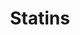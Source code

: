 ---
title: Statins
aka:
  - HMG-CoA reductase inhibitors
family_members:
  - Atorvastatin
  - Simvastatin
  - Rosuvastatin
  - Pravastatin
  - Lovastatin
  - Fluvastatin
  - Pitavastatin
duration_chart_title: Oral Duration of Atorvastatin
duration_chart:
  total: 20–30h
  onset: 1–2h
  coming_up: 2–6h
  plateau: 6–24h
  coming_down: 4–6h
positive_effects: lowered LDL cholesterol, reduced cardiovascular risk, improved endothelial function, mild anti-inflammatory effects
negative_effects: myopathy, fatigue, liver enzyme elevation, sleep disturbances, cognitive fog, mood
neutral_effects: little to no perceptual change
dosage_table:
  title: Oral Dosage of Atorvastatin
  threshold: 5 mg
  light: 10–20 mg
  common: 20–40 mg
  strong: 40–60 mg
  heavy: 80+ mg
--- 